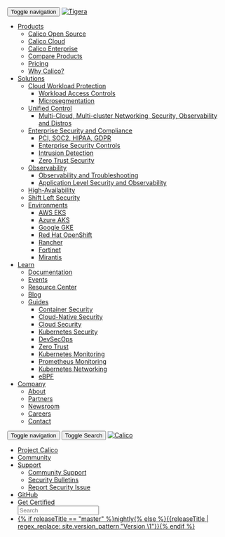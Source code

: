 <nav id="toplevel-nav" className='navbar navbar-default navbar-fixed-top navbar-os'>
	<div className='container-fluid tigera-navbar-header-container'>
		<div className='navbar-header'>
			<!-- Hamburger menu for mobile -->
			<button type="button" className='navbar-toggle collapsed' data-toggle="collapse" data-target="#tigera-navbar-header" aria-expanded="false" aria-controls="tigera-navbar-header">
				<span className='sr-only'>Toggle navigation</span>
				<span className='icon-bar'></span>
				<span className='icon-bar'></span>
				<span className='icon-bar'></span>
			</button>
			<!-- Left brand image -->
			<a className='navbar-brand' href="https://www.tigera.io/">
				<img alt="Tigera" src="/img/calico/3.24/tigera-logo.png" className='navbar-brand__tigera-logo'/>
			</a>
		</div>
		<div id="tigera-navbar-header" className='navbar-collapse collapse'>
			<ul className='nav navbar-nav navbar-left'>
				<li className='dropdown'>
					<a href="#" className='dropdown-toggle' data-toggle="dropdown" role="button" aria-haspopup="true" aria-expanded="false">
						<span>Products</span>
						<span className='glyphicon glyphicon-menu-down sub-arrow' aria-hidden="true"></span>
					</a>
					<ul className='dropdown-menu dropdown-menu-left'>
						<li><a href="https://www.tigera.io/tigera-products/calico/">Calico Open Source</a></li>
						<li><a href="https://www.tigera.io/tigera-products/calico-cloud/">Calico Cloud</a></li>
						<li><a href="https://www.tigera.io/tigera-products/calico-enterprise/">Calico Enterprise</a></li>
						<li><a href="https://www.tigera.io/tigera-products/compare-products/">Compare Products</a></li>
						<li><a href="https://www.tigera.io/tigera-products/calico-cloud-pricing/">Pricing</a></li>
						<li><a href="https://www.tigera.io/tigera-products/why-calico/">Why Calico?</a></li>
					</ul>
				</li>
				<li className='dropdown-with-sub-menu'>
					<a href="#" className='dropdown-toggle' data-toggle="dropdown-with-sub-menu" role="button" aria-haspopup="true" aria-expanded="false">
						<span>Solutions</span>
						<span className='glyphicon glyphicon-menu-down sub-arrow' aria-hidden="true"></span>
					</a>
					<ul className='dropdown-menu dropdown-menu-left'>
						<li className='sub-dropdown'>
							<a href="#" className='dropdown-toggle' data-toggle="sub-dropdown">
								<span>Cloud Workload Protection</span>
								<span className='glyphicon glyphicon-menu-right sub-arrow' aria-hidden="true"></span>
								<ul className='dropdown-menu sub-menu'>
									<li><a href="https://www.tigera.io/tigera-products/access-controls/">Workload Access Controls</a></li>
									<li><a href="https://www.tigera.io/tigera-products/cloud-microsegmentation/">Microsegmentation</a></li>
								</ul>
							</a>
						</li>
						<li>
							<a href="#" className='dropdown-toggle' data-toggle="sub-dropdown">
								<span>Unified Control</span>
								<span className='glyphicon glyphicon-menu-right sub-arrow' aria-hidden="true"></span>
								<ul className='dropdown-menu sub-menu'>
									<li><a className='white-space-normal' href="https://www.tigera.io/tigera-products/multi-cluster-cloud-networking-security-observability/">Multi-Cloud, Multi-cluster Networking, Security, Observability and Distros</a></li>
								</ul>
							</a>
						</li>
						<li>
							<a href="#" className='dropdown-toggle white-space-normal' data-toggle="sub-dropdown">
								<span>Enterprise Security and Compliance</span>
								<span className='glyphicon glyphicon-menu-right sub-arrow' aria-hidden="true"></span>
								<ul className='dropdown-menu sub-menu'>
									<li><a href="https://www.tigera.io/features/compliance-and-audit/">PCI, SOC2, HIPAA, GDPR</a></li>
									<li><a href="https://www.tigera.io/tigera-products/security-controls/">Enterprise Security Controls</a></li>
									<li><a href="https://www.tigera.io/tigera-products/threat-defense/">Intrusion Detection</a></li>
									<li><a href="https://www.tigera.io/tigera-products/zero-trust/">Zero Trust Security</a></li>
								</ul>
							</a>
						</li>
						<li>
							<a href="#" className='dropdown-toggle' data-toggle="sub-dropdown">
								<span>Observability</span>
								<span className='glyphicon glyphicon-menu-right sub-arrow' aria-hidden="true"></span>
								<ul className='dropdown-menu sub-menu'>
									<li><a href="https://www.tigera.io/tigera-products/observability-and-troubleshooting/">Observability and Troubleshooting</a></li>
									<li><a href="https://www.tigera.io/tigera-products/service-mesh/">Application Level Security and Observability</a></li>
								</ul>
							</a>
						</li>
						<li><a href="https://www.tigera.io/tigera-products/calico-cloud-pricing/">High-Availability</a></li>
						<li><a href="https://www.tigera.io/tigera-products/why-calico/">Shift Left Security</a></li>
						<li>
							<a href="#" className='dropdown-toggle' data-toggle="sub-dropdown">
								<span>Environments</span>
								<span className='glyphicon glyphicon-menu-right sub-arrow' aria-hidden="true"></span>
								<ul className='dropdown-menu sub-menu '>
									<li><a href="https://www.tigera.io/partners/aws/">AWS EKS</a></li>
									<li><a href="https://www.tigera.io/partners/microsoft/">Azure AKS</a></li>
									<li><a href="https://www.tigera.io/partners/google/">Google GKE</a></li>
									<li><a href="https://www.tigera.io/partners/redhat/">Red Hat OpenShift</a></li>
									<li><a href="https://www.tigera.io/partners/rancher/">Rancher</a></li>
									<li><a href="https://www.tigera.io/partners/fortinet/">Fortinet</a></li>
									<li><a href="https://www.tigera.io/partners/mirantis/">Mirantis</a></li>
								</ul>
							</a>
						</li>
					</ul>
				</li>
				<li className='dropdown-with-sub-menu'>
					<a href="#" className='dropdown-toggle' data-toggle="dropdown-with-sub-menu" role="button" aria-haspopup="true" aria-expanded="false">
						<span>Learn</span>
						<span className='glyphicon glyphicon-menu-down sub-arrow' aria-hidden="true"></span>
					</a>
					<ul className='dropdown-menu dropdown-menu-left'>
						<li><a href="https://www.tigera.io/calico-documentation/">Documentation</a></li>
						<li><a href="https://www.tigera.io/events/">Events</a></li>
						<li><a href="https://www.tigera.io/resources/">Resource Center</a></li>
						<li><a href="https://www.tigera.io/blog/">Blog</a></li>
						<li className='sub-dropdown'>
							<a href="#" className='dropdown-toggle' data-toggle="sub-dropdown">
								<span>Guides</span>
								<span className='glyphicon glyphicon-menu-right sub-arrow' aria-hidden="true"></span>
								<ul className='dropdown-menu sub-menu'>
									<li><a href="https://www.tigera.io/learn/guides/container-security/">Container Security</a></li>
									<li><a href="https://www.tigera.io/learn/guides/cloud-native-security//">Cloud-Native Security</a></li>
									<li><a href="https://www.tigera.io/learn/guides/cloud-security/">Cloud Security</a></li>
									<li><a href="https://www.tigera.io/learn/guides/kubernetes-security/">Kubernetes Security</a></li>
									<li><a href="https://www.tigera.io/learn/guides/devsecops/">DevSecOps</a></li>
									<li><a href="https://www.tigera.io/learn/guides/zero-trust/">Zero Trust</a></li>
									<li><a href="https://www.tigera.io/learn/guides/kubernetes-monitoring/">Kubernetes Monitoring</a></li>
									<li><a href="https://www.tigera.io/learn/guides/prometheus-monitoring/">Prometheus Monitoring</a></li>
									<li><a href="https://www.tigera.io/learn/guides/kubernetes-networking/">Kubernetes Networking</a></li>
									<li><a href="https://www.tigera.io/learn/guides/ebpf/">eBPF</a></li>
								</ul>
							</a>
						</li>
					</ul>
				</li>
				<li className='dropdown'>
					<a href="#" className='dropdown-toggle' data-toggle="dropdown" role="button" aria-haspopup="true" aria-expanded="false">
						<span>Company</span>
						<span className='glyphicon glyphicon-menu-down sub-arrow' aria-hidden="true"></span>
					</a>
					<ul className='dropdown-menu dropdown-menu-left'>
						<li><a href="https://www.tigera.io/about/">About</a></li>
						<li><a href="https://www.tigera.io/partners/">Partners</a></li>
						<li><a href="https://www.tigera.io/media/">Newsroom</a></li>
						<li><a href="https://www.tigera.io/careers/">Careers</a></li>
						<li><a href="https://www.tigera.io/contact/">Contact</a></li>
					</ul>
				</li>
			</ul>
		</div>
	</div>
	<div className='container-fluid tigera-navbar-footer-container'>
		<div className='navbar-header'>
			<!-- Hamburger menu for mobile -->
			<button type="button" className='navbar-toggle collapsed' data-toggle="collapse" data-target="#tigera-navbar-footer" aria-expanded="false" aria-controls="tigera-navbar-footer">
				<span className='sr-only'>Toggle navigation</span>
				<span className='icon-bar'></span>
				<span className='icon-bar'></span>
				<span className='icon-bar'></span>
			</button>
			<button type="button" className='navbar-toggle collapsed' data-toggle="modal" data-target="#SearchModal">
				<span className='sr-only'>Toggle Search</span>
				<span className='icon-search glyphicon glyphicon-search'></span>
			</button>
			<!-- Left brand image -->
			<a className='navbar-brand' href="https://www.tigera.io/project-calico/">
				<img alt="Calico" src="/img/calico/3.24/calico-logo.svg" className='navbar-brand__calico-logo'/>
			</a>
		</div>
		<div id="tigera-navbar-footer" className='navbar-collapse collapse'>
			<ul className='nav navbar-nav navbar-left'>
				<li><a href="https://www.tigera.io/project-calico/">Project Calico</a></li>
				<li><a href="https://www.tigera.io/project-calico/community/">Community</a></li>
				<li className='dropdown'>
					<a href="#" className='dropdown-toggle' data-toggle="dropdown" role="button" aria-haspopup="true" aria-expanded="false">
						<span>Support</span>
						<span className='glyphicon glyphicon-menu-down sub-arrow' aria-hidden="true"></span>
					</a>
					<ul className='dropdown-menu dropdown-menu-left'>
							<li><a href="https://www.tigera.io/project-calico/community/">Community Support</a></li>
							<li><a href="https://www.tigera.io/security-bulletins/">Security Bulletins</a></li>
							<li><a href="https://www.tigera.io/vulnerability-disclosure/">Report Security Issue</a></li>
					</ul>
				</li>
				<li><a href="https://github.com/projectcalico/calico">GitHub</a></li>
				<li>
					<a href="https://www.tigera.io/lp/calico-certification" className='get-certified'>Get Certified</a>
				</li>
				<div className='search col-xs-none'>
					<div className='controls'>
						<i className='fa fa-search form-control-feedback-left'></i>
						<input id="mainpage-searchbox" className='form-control input-sm' readonly placeholder="Search" data-toggle="modal" data-target="#SearchModal"/>
					</div>
				</div>
				<li className='dropdown version-combo'>
					<a href="#" className='dropdown-toggle' data-toggle="dropdown" role="button" aria-haspopup="true" aria-expanded="false">
						<span>{% if releaseTitle == "master" %}nightly{% else %}{{releaseTitle | regex_replace: site.version_pattern,"Version \1"}}{% endif %}</span>
						<span className='glyphicon glyphicon-menu-down sub-arrow' aria-hidden="true"></span>
					</a>
					<ul className='dropdown-menu dropdown-menu-left' aria-labelledby="nav-version-dropdown" style={{ margin:'0' }}></ul>
				</li>
			</ul>
		</div>
	</div>
</nav>

